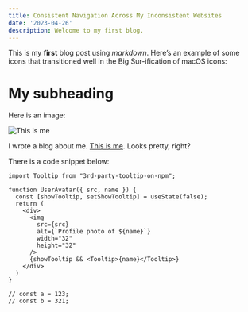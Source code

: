 ```yaml
---
title: Consistent Navigation Across My Inconsistent Websites
date: '2023-04-26'
description: Welcome to my first blog.
---
```



This is my **first** blog post using *markdown*. Here’s an example of some icons that transitioned well in the Big Sur-ification of macOS icons:

# My subheading

Here is an image:

![This is me](/profile.jpeg)

I wrote  a blog about me. [This is me](google.com). Looks pretty, right?

There is a code snippet below:

```tsx
import Tooltip from "3rd-party-tooltip-on-npm";

function UserAvatar({ src, name }) {
  const [showTooltip, setShowTooltip] = useState(false);
  return (
    <div>
      <img
        src={src}
        alt={`Profile photo of ${name}`}
        width="32"
        height="32"
      />
      {showTooltip && <Tooltip>{name}</Tooltip>}
    </div>
  )
}

// const a = 123;
// const b = 321;
```